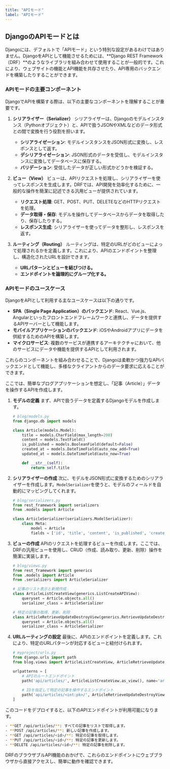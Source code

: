 ```yaml
---
title: "APIモード"
label: "APIモード"
---
```


## DjangoのAPIモードとは
Djangoには、デフォルトで「APIモード」という特別な設定があるわけではありません。DjangoをAPIとして機能させるためには、**Django REST Framework（DRF）**のようなライブラリを組み合わせて使用することが一般的です。これにより、ウェブサイトの機能とAPI機能を共存させたり、API専用のバックエンドを構築したりすることができます。

### APIモードの主要コンポーネント
DjangoでAPIを構築する際は、以下の主要なコンポーネントを理解することが重要です。

1. **シリアライザー（Serializer）**
   シリアライザーは、Djangoのモデルインスタンス（Pythonオブジェクト）と、APIで扱うJSONやXMLなどのデータ形式との間で変換を行う役割を担います。

   - **シリアライゼーション**: モデルインスタンスをJSON形式に変換し、レスポンスとして返す。
   - **デシリアライゼーション**: JSON形式のデータを受信し、モデルインスタンスに変換してデータベースに保存する。
   - **バリデーション**: 受信したデータが正しい形式かどうかを検証する。

2. **ビュー（View）**
   ビューは、APIリクエストを処理し、シリアライザーを使ってレスポンスを生成します。DRFでは、API開発を効率化するために、一般的な操作を簡潔に記述できる汎用ビューが提供されています。

   - **リクエスト処理**: GET、POST、PUT、DELETEなどのHTTPリクエストを処理。
   - **データ取得・保存**: モデルを操作してデータベースからデータを取得したり、保存したりする。
   - **レスポンス生成**: シリアライザーを使ってデータを整形し、レスポンスを返す。

3. **ルーティング（Routing）**
   ルーティングは、特定のURLがどのビューによって処理されるかを定義します。これにより、APIのエンドポイントを整理し、構造化されたURLを設計できます。

   - **URLパターンとビューを結びつける。**
   - **エンドポイントを論理的にグループ化する。**

### APIモードのユースケース
DjangoをAPIとして利用する主なユースケースは以下の通りです。

- **SPA（Single Page Application）のバックエンド**: React、Vue.js、Angularといったフロントエンドフレームワークと連携し、データを提供するAPIサーバーとして機能します。
- **モバイルアプリケーションのバックエンド**: iOSやAndroidアプリにデータを供給するためのAPIを構築します。
- **マイクロサービス**: 複数のサービスが連携するアーキテクチャにおいて、他のサービスにデータや機能を提供するAPIとして利用されます。

これらのコンポーネントを組み合わせることで、Djangoは柔軟かつ強力なAPIバックエンドとして機能し、多様なクライアントからのデータ要求に応えることができます。

ここでは、簡単なブログアプリケーションを想定し、「記事（Article）」データを操作するAPIを作成します。

1. **モデルの定義**
   まず、APIで扱うデータを定義するDjangoモデルを作成します。

   ```python
   # blog/models.py
   from django.db import models

   class Article(models.Model):
       title = models.CharField(max_length=200)
       content = models.TextField()
       is_published = models.BooleanField(default=False)
       created_at = models.DateTimeField(auto_now_add=True)
       updated_at = models.DateTimeField(auto_now=True)

       def __str__(self):
           return self.title
   ```

2. **シリアライザーの作成**
   次に、モデルをJSON形式に変換するためのシリアライザーを作成します。`ModelSerializer`を使うと、モデルのフィールドを自動的にマッピングしてくれます。

   ```python
   # blog/serializers.py
   from rest_framework import serializers
   from .models import Article

   class ArticleSerializer(serializers.ModelSerializer):
       class Meta:
           model = Article
           fields = ['id', 'title', 'content', 'is_published', 'created_at']
   ```

3. **ビューの作成**
   APIのリクエストを処理するビューを作成します。ここでは、DRFの汎用ビューを使用し、CRUD（作成、読み取り、更新、削除）操作を簡潔に実装します。

   ```python
   # blog/views.py
   from rest_framework import generics
   from .models import Article
   from .serializers import ArticleSerializer

   # 記事のリスト表示と新規作成
   class ArticleListCreateView(generics.ListCreateAPIView):
       queryset = Article.objects.all()
       serializer_class = ArticleSerializer

   # 特定の記事の取得、更新、削除
   class ArticleRetrieveUpdateDestroyView(generics.RetrieveUpdateDestroyAPIView):
       queryset = Article.objects.all()
       serializer_class = ArticleSerializer
   ```

4. **URLルーティングの設定**
   最後に、APIのエンドポイントを定義します。これにより、特定のURLパターンが対応するビューと紐付けられます。

   ```python
   # myproject/urls.py
   from django.urls import path
   from blog.views import ArticleListCreateView, ArticleRetrieveUpdateDestroyView

   urlpatterns = [
       # APIのルートエンドポイント
       path('api/articles/', ArticleListCreateView.as_view(), name='article-list'),
       
       # IDを指定して特定の記事を操作するエンドポイント
       path('api/articles/<int:pk>/', ArticleRetrieveUpdateDestroyView.as_view(), name='article-detail'),
   ]
   ```

このコードをデプロイすると、以下のAPIエンドポイントが利用可能になります。

```bash
- **GET /api/articles/**: すべての記事をリストで取得します。
- **POST /api/articles/**: 新しい記事を作成します。
- **GET /api/articles/<id>/**: 特定の記事を取得します。
- **PUT /api/articles/<id>/**: 特定の記事を更新します。
- **DELETE /api/articles/<id>/**: 特定の記事を削除します。
```

DRFのブラウザブルAPI機能のおかげで、これらのエンドポイントにウェブブラウザから直接アクセスし、簡単に動作を確認できます。